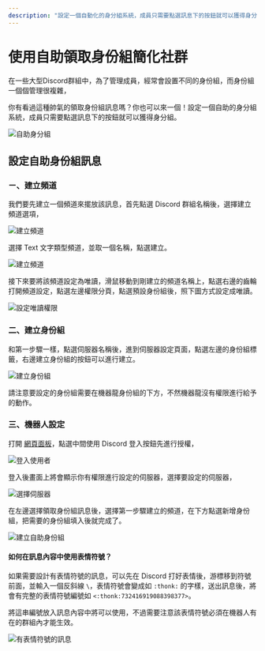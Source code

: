 ```yaml
---
description: "設定一個自動化的身分組系統，成員只需要點選訊息下的按鈕就可以獲得身分組！"
---
```



# 使用自助領取身份組簡化社群

在一些大型Discord群組中，為了管理成員，經常會設置不同的身份組，而身份組一個個管理很複雜，

你有看過這種帥氣的領取身份組訊息嗎？你也可以來一個！設定一個自助的身分組系統，成員只需要點選訊息下的按鈕就可以獲得身分組。

![自助身分組](@static/docs/role/role.png)

## 設定自助身份組訊息

### ㄧ、建立頻道

我們要先建立一個頻道來擺放該訊息，首先點選 Discord 群組名稱後，選擇建立頻道選項，

![建立頻道](@static/docs/role/create-channel.png)

選擇 Text 文字類型頻道，並取一個名稱，點選建立。

![建立頻道](@static/docs/role/create-channel-modal.png)

<Adsense />

接下來要將該頻道設定為唯讀，滑鼠移動到剛建立的頻道名稱上，點選右邊的齒輪打開頻道設定，點選左邊權限分頁，點選預設身份組後，照下圖方式設定成唯讀。

![設定唯讀權限](@static/docs/role/set-permissions.png)

### 二、建立身份組

和第一步驟一樣，點選伺服器名稱後，進到伺服器設定頁面，點選左邊的身份組標籤，右邊建立身份組的按鈕可以進行建立。

![建立身份組](@static/docs/role/create-roles.png)

<Admonition type="warning">
  請注意要設定的身份組需要在機器龍身份組的下方，不然機器龍沒有權限進行給予的動作。
</Admonition>

### 三、機器人設定

打開 [網頁面板](https://app.yeecord.com/)，點選中間使用 Discord 登入按鈕先進行授權，

![登入使用者](@static/docs/dashboard/login.png)

登入後畫面上將會顯示你有權限進行設定的伺服器，選擇要設定的伺服器，

<Adsense />

![選擇伺服器](@static/docs/dashboard/select-server.png)

在左邊選擇領取身份組訊息後，選擇第一步驟建立的頻道，在下方點選新增身份組，把需要的身份組填入後就完成了。

![建立自助身份組](@static/docs/role/settings.png)

#### 如何在訊息內容中使用表情符號？

如果需要設計有表情符號的訊息，可以先在 Discord 打好表情後，游標移到符號前面，並輸入一個反斜線 `\`，表情符號會變成如 `:thonk:` 的字樣，送出訊息後，將會有完整的表情符號編號如 `<:thonk:732416919088398377>`。

將這串編號放入訊息內容中將可以使用，不過需要注意該表情符號必須在機器人有在的群組內才能生效。

![有表情符號的訊息](@static/docs/role/emoji.png)

<Adsense />
